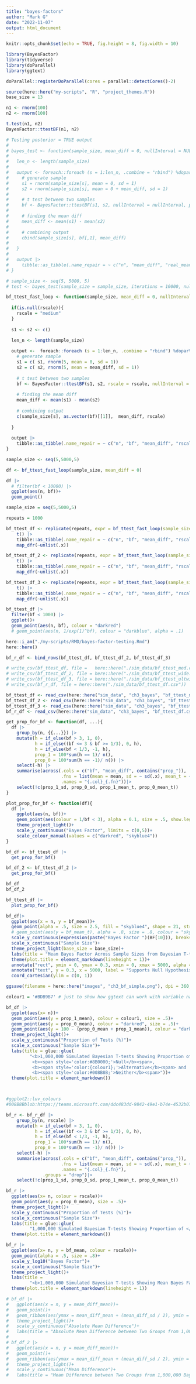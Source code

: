 ```yaml
---
title: "bayes-factors"
author: "Mark G"
date: "2022-11-07"
output: html_document
---
```


```r
knitr::opts_chunk$set(echo = TRUE, fig.height = 8, fig.width = 10)
```

```r
library(BayesFactor)
library(tidyverse)
library(doParallel)
library(ggtext) 

doParallel::registerDoParallel(cores = parallel::detectCores()-2)

source(here::here("my-scripts", "R", "project_themes.R"))
base_size = 13
```


```r
n1 <- rnorm(100)
n2 <- rnorm(100)

t.test(n1, n2)
BayesFactor::ttestBF(n1, n2)
```


```r
# Testing posterior = TRUE output
# 
# bayes_test <- function(sample_size, mean_diff = 0, nullInterval = NULL, iterations){
#   
#   len_n <- length(sample_size)
# 
#   output <- foreach::foreach (s = 1:len_n, .combine = "rbind") %dopar%{
#     # generate sample
#     s1 = rnorm(sample_size[s], mean = 0, sd = 1)
#     s2 = rnorm(sample_size[s], mean = 0 + mean_diff, sd = 1)
#     
#     # t test between two samples
#     bf <- BayesFactor::ttestBF(s1, s2, nullInterval = nullInterval, posterior = T, iterations = iterations)
#     
#     # finding the mean diff
#     mean_diff <- mean(s1) - mean(s2)
#     
#     # combining output
#     cbind(sample_size[s], bf[,1], mean_diff) 
#     
#   }
#   
#   output |>
#     tibble::as_tibble(.name_repair = ~ c("n", "mean_diff", "real_mean_diff"))
# }


```

```r
# sample_size <- seq(5, 5000, 5)
# test <- bayes_test(sample_size = sample_size, iterations = 10000, nullInterval = c(-.1, .1))

```

```r
bf_ttest_fast_loop <- function(sample_size, mean_diff = 0, nullInterval = NULL, rscale = NULL){
  
  if(is.null(rscale)){
    rscale = "medium"
  }
  
  s1 <- s2 <- c()
  
  len_n <- length(sample_size)

  output <-  foreach::foreach (s = 1:len_n, .combine = "rbind") %dopar%{
    # generate sample
    s1 = c( s1, rnorm(5, mean = 0, sd = 1))
    s2 = c( s2, rnorm(5, mean = mean_diff, sd = 1))
    
    # t test between two samples
    bf <- BayesFactor::ttestBF(s1, s2, rscale = rscale, nullInterval = nullInterval)
    
    # finding the mean diff
    mean_diff <- mean(s1) - mean(s2)
    
    # combining output
    c(sample_size[s], as.vector(bf)[[1]],  mean_diff, rscale) 
    
  }
  
  output |> 
    tibble::as_tibble(.name_repair = ~ c("n", "bf", "mean_diff", "rscale"))
}
```

```r

sample_size <- seq(5,5000,5)

df <- bf_ttest_fast_loop(sample_size, mean_diff = 0)
```

```r
df |> 
  # filter(bf < 10000) |> 
  ggplot(aes(n, bf))+
  geom_point()
```


```r
sample_size = seq(5,5000,5)

repeats = 1000

bf_ttest_df <- replicate(repeats, expr = bf_ttest_fast_loop(sample_size = sample_size, mean_diff = 0)) |>
    t() |> 
    tibble::as_tibble(.name_repair = ~ c("n", "bf", "mean_diff", "rscale")) |> 
    map_dfr(~unlist(.x))

bf_ttest_df_2 <- replicate(repeats, expr = bf_ttest_fast_loop(sample_size = sample_size, mean_diff = 0, rscale = "wide")) |>
    t() |> 
    tibble::as_tibble(.name_repair = ~ c("n", "bf", "mean_diff", "rscale")) |> 
    map_dfr(~unlist(.x))

bf_ttest_df_3 <- replicate(repeats, expr = bf_ttest_fast_loop(sample_size = sample_size, mean_diff = 0, rscale = "ultrawide")) |>
    t() |> 
    tibble::as_tibble(.name_repair = ~ c("n", "bf", "mean_diff", "rscale")) |> 
    map_dfr(~unlist(.x))
```



```r
bf_ttest_df |> 
  filter(bf < 1000) |> 
  ggplot()+
  geom_point(aes(n, bf), colour = "darkred")
  # geom_point(aes(n, 1/exp(1)^bf), colour = "darkblue", alpha = .1)
```


```r
here::i_am("./my-scripts/RMD/bayes-factor-testing.Rmd")
here::here()
```


```r
bf_r_df <- bind_rows(bf_ttest_df, bf_ttest_df_2, bf_ttest_df_3)

# write_csv(bf_ttest_df, file =   here::here("./sim_data/bf_ttest_med.csv"))
# write_csv(bf_ttest_df_2, file = here::here("./sim_data/bf_ttest_wide.csv"))
# write_csv(bf_ttest_df_3, file = here::here("./sim_data/bf_ttest_ultwide.csv"))
# write_csv(bf_r_df, file = here::here("./sim_data/bf_ttest_df.csv"))
```


```r
bf_ttest_df <- read_csv(here::here("sim_data", "ch3_bayes", "bf_ttest_med.csv"))
bf_ttest_df_2 <- read_csv(here::here("sim_data", "ch3_bayes", "bf_ttest_wide.csv"))
bf_ttest_df_3 <- read_csv(here::here("sim_data", "ch3_bayes", "bf_ttest_ultwide.csv"))
bf_r_df <- read_csv(here::here("sim_data", "ch3_bayes", "bf_ttest_df.csv"))

```

```r
get_prop_for_bf <- function(df, ...){
  df |> 
    group_by(n, {{...}}) |> 
    mutate(h = if_else(bf > 3, 1, 0),
           h = if_else((bf <= 3 & bf >= 1/3), 0, h),
           h = if_else(bf < 1/3, -1, h), 
           prop_1 = 100*sum(h == 1)/ n(),
           prop_0 = 100*sum(h == -1)/ n()) |> 
    select(-h) |> 
    summarise(across(.cols = c("bf", "mean_diff", contains("prop_")),
                     .fns = list(mean = mean, sd = ~ sd(.x), mean_t = ~ mean(.x, trim = .05)),
                     .names = "{.col}_{.fn}"))|> 
    select(!c(prop_1_sd, prop_0_sd, prop_1_mean_t, prop_0_mean_t))
}

plot_prop_for_bf <- function(df){
  df |>
    ggplot(aes(n, bf))+
    geom_point(aes(colour = 1/bf < 3), alpha = 0.1, size = .5, show.legend = F)+
    theme_project_light()+
    scale_y_continuous("Bayes Factor", limits = c(0,5))+
    scale_colour_manual(values = c("darkred", "skyblue4"))
}


```

```r
bf_df <- bf_ttest_df |> 
  get_prop_for_bf() 

bf_df_2 <- bf_ttest_df_2 |> 
  get_prop_for_bf()

bf_df
bf_df_2
```

```r
bf_ttest_df |>
  plot_prop_for_bf()


```

```r
bf_df|> 
  ggplot(aes(x = n, y = bf_mean))+
  geom_point(alpha = .5, size = 2.5, fill = "skyblue4", shape = 21, stroke = NA)+
  # geom_point(aes(y = bf_mean_t), alpha = .8, size = .8, colour = "skyblue4")+
  scale_y_continuous(expression(paste("Bayes Factor ")(BF[10])), breaks = c(0, 0.3, 0.6, 0.9))+
  scale_x_continuous("Sample Size")+
  theme_project_light(base_size = base_size)+
  labs(title = "Mean Bayes Factor Across Sample Sizes from Bayesian T-tests")+
  theme(plot.title = element_markdown(lineheight = 1))+
  annotate("rect", ymin = 0, ymax = 0.3, xmin = 0, xmax = 5000, alpha = .3, fill = "skyblue3")+
  annotate("text", y = 0.3, x = 5000, label = "Supports Null Hypothesis", vjust = 1.1, hjust = 1, colour = "skyblue4", size = 6)+
  coord_cartesian(ylim = c(0, 1))

ggsave(filename = here::here("images", "ch3_bf_simple.png"), dpi = 360, width = 10, height = 8)
```

```r

colour1 = '#BDB9B7' # just to show how ggtext can work with variable names

bf_df |> 
  ggplot(aes(x= n))+
  geom_point(aes(y = prop_1_mean), colour = colour1, size = .5)+
  geom_point(aes(y = prop_0_mean), colour = "darkred", size = .5)+
  geom_point(aes(y = 100 - (prop_0_mean + prop_1_mean)), colour = "darkcyan", size = .5)+
  theme_project_light()+
  scale_y_continuous("Proportion of Tests (%)")+
  scale_x_continuous("Sample Size")+
  labs(title = glue::glue(
         "<b>1,000,000 Simulated Bayesian T-tests Showing Proportion of </b><br>Results which favour the
          <b><span style='color:#8B0000;'>Null</b><span>,
          <b><span style='color:{colour1};'>Alternative</b><span> and
          <b><span style='color:#008B8B;'>Neither</b><span>"))+
  theme(plot.title = element_markdown())



#ggplot2::luv_colours
#008B8Bblob:https://teams.microsoft.com/ddc483dd-9842-49e1-b74e-4532b0720735
```
```r
bf_r <- bf_r_df |> 
    group_by(n, rscale) |> 
    mutate(h = if_else(bf > 3, 1, 0),
           h = if_else((bf <= 3 & bf >= 1/3), 0, h),
           h = if_else(bf < 1/3, -1, h), 
           prop_1 = 100*sum(h == 1)/ n(),
           prop_0 = 100*sum(h == -1)/ n()) |> 
    select(-h) |> 
    summarise(across(.cols = c("bf", "mean_diff", contains("prop_")),
                     .fns = list(mean = mean, sd = ~ sd(.x), mean_t = ~ mean(.x, trim = .05)),
                     .names = "{.col}_{.fn}"), 
              .groups = "drop")|> 
    select(!c(prop_1_sd, prop_0_sd, prop_1_mean_t, prop_0_mean_t))

bf_r |> 
  ggplot(aes(x= n, colour = rscale))+
  geom_point(aes(y = prop_0_mean), size = .5)+
  theme_project_light()+
  scale_y_continuous("Proportion of Tests (%)")+
  scale_x_continuous("Sample Size")+
  labs(title = glue::glue(
         "1,000,000 Simulated Bayesian T-tests Showing Proportion of </b><br>Results which favour the Null"))+
  theme(plot.title = element_markdown())

bf_r |> 
  ggplot(aes(x= n, y = bf_mean, colour = rscale))+
  geom_point(alpha = .5, size = .8)+
  scale_y_log10("Bayes Factor")+
  scale_x_continuous("Sample Size")+
  theme_project_light()+
  labs(title =
         "<b>1,000,000 Simulated Bayesian T-tests Showing Mean Bayes Factor</b>")+
  theme(plot.title = element_markdown(lineheight = 1))
```



```r

# bf_df |> 
#   ggplot(aes(x = n, y = mean_diff_mean))+
#   geom_point()+
#   geom_ribbon(aes(ymax = mean_diff_mean + (mean_diff_sd / 2), ymin = mean_diff_mean - (mean_diff_sd / 2)), alpha = 0.2)+
#   theme_project_light()+
#   scale_y_continuous("Absolute Mean Difference")+
#   labs(title = "Absolute Mean Difference between Two Groups from 1,000,000 Bayesian T-Tests")
# 
# bf_df_2 |> 
#   ggplot(aes(x = n, y = mean_diff_mean))+
#   geom_point()+
#   geom_ribbon(aes(ymax = mean_diff_mean + (mean_diff_sd / 2), ymin = mean_diff_mean - (mean_diff_sd / 2)), alpha = 0.2)+
#   theme_project_light()+
#   scale_y_continuous("Mean Difference")+
#   labs(title = "Mean Difference between Two Groups from 1,000,000 Bayesian T-Tests")

```

